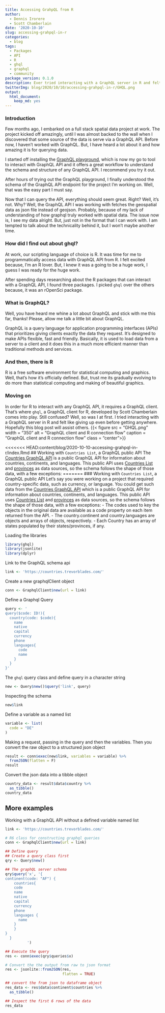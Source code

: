 ```yaml
---
title: Accessing GrahpQL from R
author:
  - Dennis Irorere
  - Scott Chamberlain
date: '2020-10-10'
slug: accessing-grahpql-in-r
categories:
  - blog
tags:
  - Packages
  - API
  - R
  - ghql
  - graphql
  - community
package_version: 0.1.0
description: Ever tried interacting with a GraphQL server in R and felt like giving up even before getting anywhere? Well, I have been there and I wrote this blog post to assist others.
twitterImg: blog/2020/10/10/accessing-grahpql-in-r/GHQL.png
output:
  html_document:
    keep_md: yes
---
```

### Introduction
Few months ago, I embarked on a full stack spatial data project at work. The project kicked off amazingly, until I was almost backed to the wall when I discovered that some source of the data is serve via a GraphQL API. Before now, I haven't worked with GraphQL. But, I have heard a lot about it and how amazing it is for querying data. 

I started off installing the [GraphQL playground](https://www.graphqlbin.com/v2/new), which is now my go to tool to interact with GraphQL API and it offers a great workflow to understand the schema and structure of any GraphQL API. I recommend you try it out.

After hours of trying out the GraphQL playground, I finally understood the schema of the GraphQL API endpoint for the project I'm working on. Well, that was the easy part I must say. 

Now that I can query the API, everything should seem great. Right? Well, it's not. Why? Well, the GraphQL API I was working with fetches the geospatial data as json file instead of geojson. Probably, because of my lack of understanding of how graphql truly worked with spatial data. The issue now is, I see my data alright. But, just not in the format that I can work with. I am tempted to talk about the technicality behind it, but I won't maybe another time. 

### How did I find out about ghql?
At work, our scripting language of choice is R. It was time for me to programmatically access data with GraphQL API from R. I felt excited because, I'm an R lover. But, I knew it was a going to be a huge work, I guess I was ready for the huge work. 

After spending days researching about the R packages that can interact with a GraphQL API, I found three packages. I picked `ghql` over the others because, it was an rOpenSci package.

### What is GraphQL?
Well, you have heard me whine a lot about GraphQL and stick with me this far, thanks! Please, allow me talk a little bit about GraphQL.

GraphQL is a query language for application programming interfaces (APIs) that prioritizes giving clients exactly the data they request. It's designed to make APIs flexible, fast and friendly. Basically, it is used to load data from a server to a client and it does this in a much more efficient manner than traditional methods and services.

### And then, there is R
R is a free software environment for statistical computing and graphics. Well, that's how it's officially defined. But, trust me its gradually evolving to do more than statistical computing and making of beautiful graphics.

### Moving on
In order for R to interact with any GraphQL API, it requires a GraphQL client. That's where `ghql`, a GraphQL client for R, developed by Scott Chamberlain comes into play. Still confused? Well, so was I at first. I tried interacting with a GraphQL server in R and felt like giving up even before getting anywhere. Hopefully this blog post will assist others.
<!--html_preserve-->
{{< figure src = "GHQL.png" width = "350" alt = "GraphQL client and R connection flow" caption = "GraphQL client and R connection flow" class = "center">}}
<!--/html_preserve-->

<<<<<<< HEAD:content/blog/2020-10-10-accessing-grahpql-in-r/index.Rmd
## Working with `Countries List`, a GraphQL public API
The [Countries GraphQL API](https://github.com/trevorblades/countries) is a public GraphQL API for information about countries, continents, and languages. This public API uses [Countries List](https://annexare.github.io/Countries/) and [provinces](https://github.com/substack/provinces) as data sources, so the schema follows the shape of those data, with a few exceptions:
=======
### Working with `Countries List`, a GraphQL public API
Let's say you were working on a project that required country-specific data, such as currency, or language. You could get such data from the [Countries GraphQL API](https://github.com/trevorblades/countries) which is a public GraphQL API for information about countries, continents, and languages. This public API uses [Countries List](https://annexare.github.io/Countries/) and [provinces](https://github.com/substack/provinces) as data sources, so the schema follows the shape of those data, with a few exceptions:
- The codes used to key the objects in the original data are available as a code property on each item returned from the API.
- The country.continent and country.languages are objects and arrays of objects, respectively.
- Each Country has an array of states populated by their states/provinces, if any.

Loading the libraries
```r
library(ghql)
library(jsonlite)
library(dplyr)
```

Link to the GraphQL schema api
```r
link <- 'https://countries.trevorblades.com/'
```

Create a new graphqlClient object 
```r
conn <- GraphqlClient$new(url = link)
```

Define a Graphql Query
```r
query <- '
query($code: ID!){
  country(code: $code){
    name
    native
    capital
    currency
    phone
    languages{
      code
      name
    }
  }
}'
```

The `ghql` query class and define query in a character string
```r
new <- Query$new()$query('link', query)
```

Inspecting the schema
```r
new$link
```

Define a variable as a named list
```r
variable <- list(
  code = "DE"
)
```

Making a request, passing in the query and then the variables. Then you convert the raw object to a structured json object
```r
result <- conn$exec(new$link, variables = variable) %>% 
  fromJSON(flatten = F)
result
```

Convert the json data into a tibble object
```r
country_data <- result$data$country %>% 
  as_tibble()
country_data
```

## More examples
Working with a GraphQL API without a defined variable named list

```r
link <- 'https://countries.trevorblades.com/'

# R6 class for constructing graphql queries
conn <- GraphqlClient$new(url = link)

## Define query
## Create a query class first
qry <- Query$new()

## The graphQL server schema 
qry$query('x', '{
continent(code: "AF") {
    countries{
    code
    name
    native
    capital
    currency
    phone
    languages {
      name
    }
    }
}
  }
          ')

## Execute the query
res <- conn$exec(qry$queries$x)

# Convert the the output from raw to json format
res <- jsonlite::fromJSON(res, 
                          flatten = TRUE)

## convert the from json to dataframe object
res_data <- res$data$continent$countries %>% 
  as_tibble()

## Inspect the first 6 rows of the data
res_data

```
